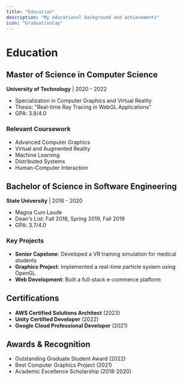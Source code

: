 ```yaml
---
title: "Education"
description: "My educational background and achievements"
icon: "GraduationCap"
---
```


# Education

## Master of Science in Computer Science
**University of Technology** | 2020 - 2022
- Specialization in Computer Graphics and Virtual Reality
- Thesis: "Real-time Ray Tracing in WebGL Applications"
- GPA: 3.8/4.0

### Relevant Coursework
- Advanced Computer Graphics
- Virtual and Augmented Reality
- Machine Learning
- Distributed Systems
- Human-Computer Interaction

## Bachelor of Science in Software Engineering
**State University** | 2016 - 2020
- Magna Cum Laude
- Dean's List: Fall 2018, Spring 2019, Fall 2019
- GPA: 3.7/4.0

### Key Projects
- **Senior Capstone**: Developed a VR training simulation for medical students
- **Graphics Project**: Implemented a real-time particle system using OpenGL
- **Web Development**: Built a full-stack e-commerce platform

## Certifications
- **AWS Certified Solutions Architect** (2023)
- **Unity Certified Developer** (2022)
- **Google Cloud Professional Developer** (2021)

## Awards & Recognition
- Outstanding Graduate Student Award (2022)
- Best Computer Graphics Project (2021)
- Academic Excellence Scholarship (2018-2020)
